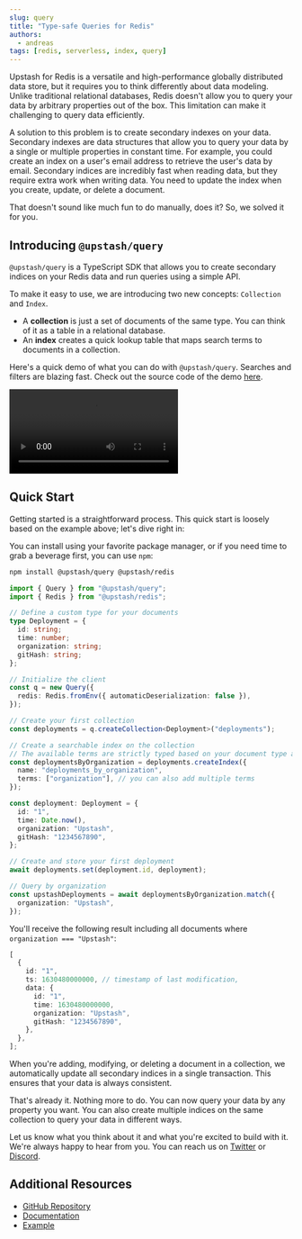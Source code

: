 ```yaml
---
slug: query
title: "Type-safe Queries for Redis"
authors:
  - andreas
tags: [redis, serverless, index, query]
---
```


Upstash for Redis is a versatile and high-performance globally distributed data store, but it requires you to think differently about data modeling. Unlike traditional relational databases, Redis doesn't allow you to query your data by arbitrary properties out of the box. This limitation can make it challenging to query data efficiently.

A solution to this problem is to create secondary indexes on your data. Secondary indexes are data structures that allow you to query your data by a single or multiple properties in constant time. For example, you could create an index on a user's email address to retrieve the user's data by email. Secondary indices are incredibly fast when reading data, but they require extra work when writing data. You need to update the index when you create, update, or delete a document.

That doesn't sound like much fun to do manually, does it? So, we solved it for you.

## Introducing `@upstash/query`

`@upstash/query` is a TypeScript SDK that allows you to create secondary indices on your Redis data and run queries using a simple API.

To make it easy to use, we are introducing two new concepts: `Collection` and `Index`.

- A **collection** is just a set of documents of the same type. You can think of it as a table in a relational database.
- An **index** creates a quick lookup table that maps search terms to documents in a collection.

Here's a quick demo of what you can do with `@upstash/query`.
Searches and filters are blazing fast. Check out the source code of the demo [here](https://github.com/upstash/examples/tree/main/examples/nextjs-upstash-query).

<video controls>
  <source src="/blog/upstash-query/query-demo.mp4" type="video/mp4" />
</video>

## Quick Start

Getting started is a straightforward process. This quick start is loosely based on the example above; let's dive right in:

You can install using your favorite package manager, or if you need time to grab a beverage first, you can use `npm`:

```bash
npm install @upstash/query @upstash/redis
```

```ts
import { Query } from "@upstash/query";
import { Redis } from "@upstash/redis";

// Define a custom type for your documents
type Deployment = {
  id: string;
  time: number;
  organization: string;
  gitHash: string;
};

// Initialize the client
const q = new Query({
  redis: Redis.fromEnv({ automaticDeserialization: false }),
});

// Create your first collection
const deployments = q.createCollection<Deployment>("deployments");

// Create a searchable index on the collection
// The available terms are strictly typed based on your document type above
const deploymentsByOrganization = deployments.createIndex({
  name: "deployments_by_organization",
  terms: ["organization"], // you can also add multiple terms
});

const deployment: Deployment = {
  id: "1",
  time: Date.now(),
  organization: "Upstash",
  gitHash: "1234567890",
};

// Create and store your first deployment
await deployments.set(deployment.id, deployment);

// Query by organization
const upstashDeployments = await deploymentsByOrganization.match({
  organization: "Upstash",
});
```

You'll receive the following result including all documents where `organization === "Upstash"`:

```ts
[
  {
    id: "1",
    ts: 1630480000000, // timestamp of last modification,
    data: {
      id: "1",
      time: 1630480000000,
      organization: "Upstash",
      gitHash: "1234567890",
    },
  },
];
```

When you're adding, modifying, or deleting a document in a collection, we automatically update all secondary indices in a single transaction. This ensures that your data is always consistent.

That's already it. Nothing more to do. You can now query your data by any property you want. You can also create multiple indices on the same collection to query your data in different ways.

Let us know what you think about it and what you're excited to build with it. We're always happy to hear from you. You can reach us on [Twitter](https://twitter.com/upstash) or [Discord](https://upstash.com/discord).

## Additional Resources

- [GitHub Repository](https://github.com/upstash/query)
- [Documentation](https://upstash.com/docs/oss/sdks/ts/query/overview)
- [Example](https://query.upstash.app/)